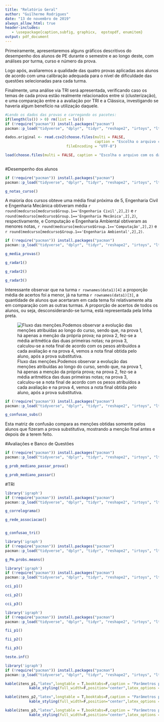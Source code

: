 ```yaml
---
title: "Relatório Geral"
author: "Guilherme Rodrigues"
date: "13 de novembro de 2019"
always_allow_html: true
header-includes:
   - \usepackage{caption,subfig, graphicx,  epstopdf, enumitem}
output: pdf_document
---
```


Primeiramente, apresentaremos alguns gráficos descritivos do desempenho dos alunos de PE durante o semestre e ao longo deste, com análises por turma, curso e número da prova.

Logo após, avaliaremos a qualidade das quatro provas aplicadas aos alunos de acordo com uma calibração adequada para o nível de dificuldade das questões selecionadas para cada turma.

Finalmente, uma análise via TRI será apresentada, verificando caso os temas de cada prova estão realmente relacionados entre si (clusterização), e uma comparação entre a a avaliação por TRI e a Clássica, investigando se haveria algum benefício na utilização daquele.

```r
#Lendo os dados das provas e carregando os pacotes:
if(length(ls()) > 0) rm(list = ls())
if (!require("pacman")) install.packages("pacman")
pacman::p_load("tidyverse", "dplyr", "tidyr", "reshape2", "irtoys", "ltm", "mirt", "bairt","ggplot2", "R.utils", "igraph", "factoextra", "threejs", "GGally", "pander", "networkD3","fmsb","knitr","kableExtra")

dados.original <- read.csv2(choose.files(multi = FALSE, 
                                         caption = "Escolha o arquivo com o Banco de Respostas"),
                            fileEncoding = "UTF-8")

load(choose.files(multi = FALSE, caption = "Escolha o arquivo com os dados do curso de PE")) # "DadosPE.RData"
  
```


#Desempenho dos alunos

```r
if (!require("pacman")) install.packages("pacman")
pacman::p_load("tidyverse", "dplyr", "tidyr", "reshape2", "irtoys", "ltm", "mirt", "bairt","ggplot2", "R.utils", "igraph", "factoextra", "threejs", "GGally")

g_notas_curso()

```



A maioria dos cursos obteve uma média final próxima de 5, Engenharia Civil e Engenharia Mecânica obtiveram média `r round(medcurso[medcurso$Group.1=='Engenharia Civil',2],2)` e `r round(medcurso[medcurso$Group.1=='Engenharia Mecânica',2],2)`, respectivamente, e Computação e Engenharia Ambiental obtiveram as menores notas, `r round(medcurso[medcurso$Group.1=='Computação',2],2)` e `r round(medcurso[medcurso$Group.1=='Engenharia Ambiental',2],2)`.

```r
if (!require("pacman")) install.packages("pacman")
pacman::p_load("tidyverse", "dplyr", "tidyr", "reshape2", "irtoys", "ltm", "mirt", "bairt","ggplot2", "R.utils", "igraph", "factoextra", "threejs", "GGally","fmsb")

g_media_provas()

g_radar1()

g_radar2()

g_radar3()
```

Interessante observar que na turma `r rownames(data1)[4]` a proporção média de acertos foi a menor, já na turma `r rownames(data1)[3]`, a quantidade de alunos que acertaram em cada tema foi relativamente alta em comparação com as outras turmas. A proporção de acertos de todos os alunos, ou seja, desconsiderando-se turma, está representada pela linha preta.

<p align="center">
![Fluxo das menções.Podemos observar a evolução das menções atribuídas ao longo do curso, sendo que, na prova 1, há apenas a menção da própria prova; na prova 2, fez-se a média aritmética das duas primeiras notas; na prova 3, calculou-se a nota final de acordo com os pesos atribuídos a cada avaliação e na prova 4, vemos a nota final obtida pelo aluno, após a prova substitutiva.](sankey.png)
</p>



```r
if (!require("pacman")) install.packages("pacman")
pacman::p_load("tidyverse", "dplyr", "tidyr", "reshape2", "irtoys", "ltm", "mirt", "bairt","ggplot2", "R.utils", "igraph", "factoextra", "threejs", "GGally", "knitr")

g_confusao_subs()
```

Esta matriz de confusão compara as menções obtidas somente pelos alunos que fizeram a prova substitutiva, mostrando a menção final antes e depois de a terem feito.


#Avaliações e Banco de Questões

```r
if (!require("pacman")) install.packages("pacman")
pacman::p_load("tidyverse", "dplyr", "tidyr", "reshape2", "irtoys", "ltm", "mirt", "bairt","ggplot2", "R.utils", "igraph", "factoextra", "threejs", "GGally")

g_prob_mediano_passar_prova()

g_prob_mediano_passar()
```


#TRI

```r
library('igraph')
if (!require("pacman")) install.packages("pacman")
pacman::p_load("tidyverse", "dplyr", "tidyr", "reshape2", "irtoys", "ltm", "mirt", "bairt","ggplot2", "R.utils", "igraph", "factoextra", "threejs", "GGally")

g_correlograma()

g_rede_associacao()


g_confusao_tri()
```






```r
library('igraph')
if (!require("pacman")) install.packages("pacman")
pacman::p_load("tidyverse", "dplyr", "tidyr", "reshape2", "irtoys", "ltm", "mirt", "bairt","ggplot2", "R.utils", "igraph", "factoextra", "threejs", "GGally","knitr","kableExtra")

g_Pm.probs.means()

```

```r
library('igraph')
if (!require("pacman")) install.packages("pacman")
pacman::p_load("tidyverse", "dplyr", "tidyr", "reshape2", "irtoys", "ltm", "mirt", "bairt","ggplot2", "R.utils", "igraph", "factoextra", "threejs", "GGally","knitr","kableExtra")

cci_p1()

```


```r
cci_p2()
```

```r
cci_p3()
```


```r
library('igraph')
if (!require("pacman")) install.packages("pacman")
pacman::p_load("tidyverse", "dplyr", "tidyr", "reshape2", "irtoys", "ltm", "mirt", "bairt","ggplot2", "R.utils", "igraph", "factoextra", "threejs", "GGally","knitr","kableExtra")

fii_p1()
```

```r
fii_p2()
```

```r
fii_p3()
```


```r
teste.inf()
```

```r
library('igraph')
if (!require("pacman")) install.packages("pacman")
pacman::p_load("tidyverse", "dplyr", "tidyr", "reshape2", "irtoys", "ltm", "mirt", "bairt","ggplot2", "R.utils", "igraph", "factoextra", "threejs", "GGally","knitr","kableExtra")

kable(itens_p1,"latex",longtable = T,booktabs=F,caption = "Parâmetros para cada questão para a prova 1",align = c("l","l",rep("c",4)),digits = 3)%>%
           kable_styling(full_width=F,position="center",latex_options = c("repeat_header"))

kable(itens_p2,"latex",longtable = T,booktabs=F,caption = "Parâmetros para cada questão para a prova 2",align = c("l","l",rep("c",4)),digits = 3)%>%
           kable_styling(full_width=F,position="center",latex_options = c("repeat_header"))

kable(itens_p3,"latex",longtable = T,booktabs=F,caption = "Parâmetros para cada questão para a prova 3",align = c("l","l",rep("c",4)),digits = 3)%>%
           kable_styling(full_width=F,position="center",latex_options = c("repeat_header"))
  
```

